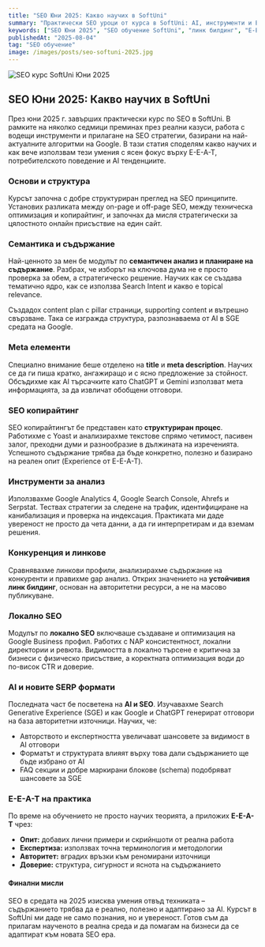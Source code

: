 ```yaml
---
title: "SEO Юни 2025: Какво научих в SoftUni"
summary: "Практически SEO уроци от курса в SoftUni: AI, инструменти и E-E-A-T подход."
keywords: ["SEO Юни 2025", "SEO обучение SoftUni", "линк билдинг", "E-E-A-T", "AI и SEO", "локално SEO", "семантичен анализ", "Google инструменти"]
publishedAt: "2025-08-04"
tag: "SEO обучение"
image: /images/posts/seo-softuni-2025.jpg
---
```


<img src="/images/posts/seo-softuni-2025.jpg" alt="SEO курс SoftUni Юни 2025" />

<h2>SEO Юни 2025: Какво научих в SoftUni</h2>

През юни 2025 г. завърших практически курс по SEO в SoftUni. В рамките на няколко седмици преминах през реални казуси, работа с водещи инструменти и прилагане на SEO стратегии, базирани на най-актуалните алгоритми на Google. В тази статия споделям какво научих и как вече използвам тези умения с ясен фокус върху E-E-A-T, потребителското поведение и AI тенденциите.

<h3>Основи и структура</h3>

Курсът започна с добре структуриран преглед на SEO принципите. Установих разликата между on-page и off-page SEO, между техническа оптимизация и копирайтинг, и започнах да мисля стратегически за цялостното онлайн присъствие на един сайт.

<h3>Семантика и съдържание</h3>

Най-ценното за мен бе модулът по <strong>семантичен анализ и планиране на съдържание</strong>. Разбрах, че изборът на ключова дума не е просто проверка за обем, а стратегическо решение. Научих как се създава тематично ядро, как се използва Search Intent и какво е topical relevance.

Създадох content plan с pillar страници, supporting content и вътрешно свързване. Така се изгражда структура, разпознаваема от AI в SGE средата на Google.

<h3>Meta елементи</h3>

Специално внимание беше отделено на <strong>title</strong> и <strong>meta description</strong>. Научих се да ги пиша кратко, ангажиращо и с ясно предложение за стойност. Обсъдихме как AI търсачките като ChatGPT и Gemini използват мета информацията, за да извличат обобщени отговори.

<h3>SEO копирайтинг</h3>

SEO копирайтингът бе представен като <strong>структуриран процес</strong>. Работихме с Yoast и анализирахме текстове спрямо четимост, пасивен залог, преходни думи и разнообразие в дължината на изреченията. Успешното съдържание трябва да бъде конкретно, полезно и базирано на реален опит (Experience от E-E-A-T).

<h3>Инструменти за анализ</h3>

Използвахме Google Analytics 4, Google Search Console, Ahrefs и Serpstat. Тествах стратегии за следене на трафик, идентифициране на канибализация и проверка на индексация. Практиката ми даде увереност не просто да чета данни, а да ги интерпретирам и да вземам решения.

<h3>Конкуренция и линкове</h3>

Сравнявахме линкови профили, анализирахме съдържание на конкуренти и правихме gap анализ. Открих значението на <strong>устойчивия линк билдинг</strong>, основан на авторитетни ресурси, а не на масово публикуване.

<h3>Локално SEO</h3>

Модулът по <strong>локално SEO</strong> включваше създаване и оптимизация на Google Business профил. Работих с NAP консистентност, локални директории и ревюта. Видимостта в локално търсене е критична за бизнеси с физическо присъствие, а коректната оптимизация води до по-висок CTR и доверие.

<h3>AI и новите SERP формати</h3>

Последната част бе посветена на <strong>AI и SEO</strong>. Изучавахме Search Generative Experience (SGE) и как Google и ChatGPT генерират отговори на база авторитетни източници. Научих, че:

<ul>
  <li>Авторството и експертността увеличават шансовете за видимост в AI отговори</li>
  <li>Форматът и структурата влияят върху това дали съдържанието ще бъде избрано от AI</li>
  <li>FAQ секции и добре маркирани блокове (schema) подобряват шансовете за SGE</li>
</ul>

<h3>E-E-A-T на практика</h3>

По време на обучението не просто научих теорията, а приложих <strong>E-E-A-T</strong> чрез:

<ul>
  <li><strong>Опит:</strong> добавих лични примери и скрийншоти от реална работа</li>
  <li><strong>Експертиза:</strong> използвах точна терминология и методологии</li>
  <li><strong>Авторитет:</strong> вградих връзки към реномирани източници</li>
  <li><strong>Доверие:</strong> структура, сигурност и яснота на съдържанието</li>
</ul>

<h4>Финални мисли</h4>

SEO в средата на 2025 изисква умения отвъд техниката – съдържанието трябва да е реално, полезно и адаптирано за AI. Курсът в SoftUni ми даде не само познания, но и увереност. Готов съм да прилагам наученото в реална среда и да помагам на бизнеси да се адаптират към новата SEO ера.
